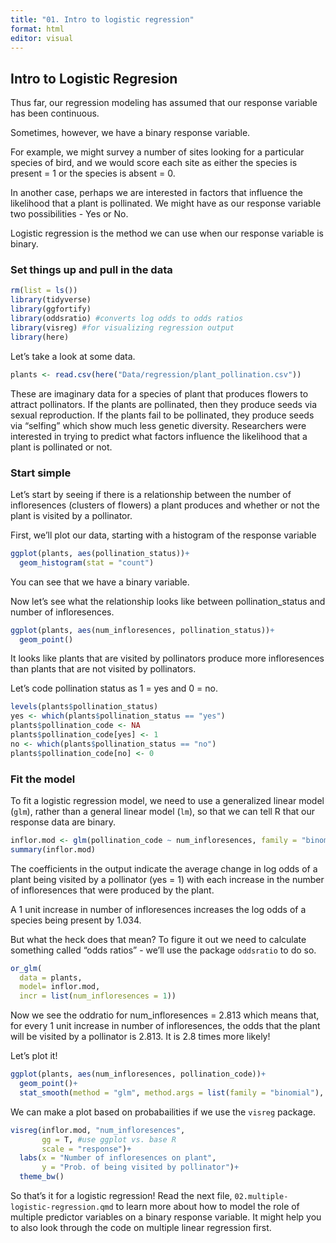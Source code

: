 ```yaml
---
title: "01. Intro to logistic regression"
format: html
editor: visual
---
```


## Intro to Logistic Regresion

Thus far, our regression modeling has assumed that our response variable has been continuous.

Sometimes, however, we have a binary response variable.

For example, we might survey a number of sites looking for a particular species of bird, and we would score each site as either the species is present = 1 or the species is absent = 0.

In another case, perhaps we are interested in factors that influence the likelihood that a plant is pollinated. We might have as our response variable two possibilities - Yes or No.

Logistic regression is the method we can use when our response variable is binary.

### Set things up and pull in the data

```r
rm(list = ls())
library(tidyverse)
library(ggfortify)
library(oddsratio) #converts log odds to odds ratios
library(visreg) #for visualizing regression output
library(here)
```

Let's take a look at some data.

```r
plants <- read.csv(here("Data/regression/plant_pollination.csv"))
```

These are imaginary data for a species of plant that produces flowers to attract pollinators. If the plants are pollinated, then they produce seeds via sexual reproduction. If the plants fail to be pollinated, they produce seeds via "selfing" which show much less genetic diversity. Researchers were interested in trying to predict what factors influence the likelihood that a plant is pollinated or not.

### Start simple

Let's start by seeing if there is a relationship between the number of infloresences (clusters of flowers) a plant produces and whether or not the plant is visited by a pollinator.

First, we'll plot our data, starting with a histogram of the response variable

```r
ggplot(plants, aes(pollination_status))+
  geom_histogram(stat = "count")
```

You can see that we have a binary variable.

Now let's see what the relationship looks like between pollination_status and number of infloresences.

```r
ggplot(plants, aes(num_infloresences, pollination_status))+
  geom_point()
```

It looks like plants that are visited by pollinators produce more infloresences than plants that are not visited by pollinators.

Let's code pollination status as 1 = yes and 0 = no.

```r
levels(plants$pollination_status)
yes <- which(plants$pollination_status == "yes")
plants$pollination_code <- NA
plants$pollination_code[yes] <- 1
no <- which(plants$pollination_status == "no")
plants$pollination_code[no] <- 0
```

### Fit the model

To fit a logistic regression model, we need to use a generalized linear model (`glm`), rather than a general linear model (`lm`), so that we can tell R that our response data are binary.

```r
inflor.mod <- glm(pollination_code ~ num_infloresences, family = "binomial", data = plants)
summary(inflor.mod)
```

The coefficients in the output indicate the average change in log odds of a plant being visited by a pollinator (yes = 1) with each increase in the number of infloresences that were produced by the plant.

A 1 unit increase in number of infloresences increases the log odds of a species being present by 1.034.

But what the heck does that mean? To figure it out we need to calculate something called "odds ratios" - we'll use the package `oddsratio` to do so.

```r
or_glm(
  data = plants, 
  model= inflor.mod, 
  incr = list(num_infloresences = 1))
```

Now we see the oddratio for num_infloresences = 2.813 which means that, for every 1 unit increase in number of infloresences, the odds that the plant will be visited by a pollinator is 2.813. It is 2.8 times more likely!

Let's plot it!

```r
ggplot(plants, aes(num_infloresences, pollination_code))+
  geom_point()+
  stat_smooth(method = "glm", method.args = list(family = "binomial"), se = F)
```

We can make a plot based on probabailities if we use the `visreg` package.

```r
visreg(inflor.mod, "num_infloresences", 
       gg = T, #use ggplot vs. base R
       scale = "response")+
  labs(x = "Number of infloresences on plant",
       y = "Prob. of being visited by pollinator")+
  theme_bw()
```

So that's it for a logistic regression! Read the next file, `02.multiple-logistic-regression.qmd` to learn more about how to model the role of multiple predictor variables on a binary response variable. It might help you to also look through the code on multiple linear regression first.
